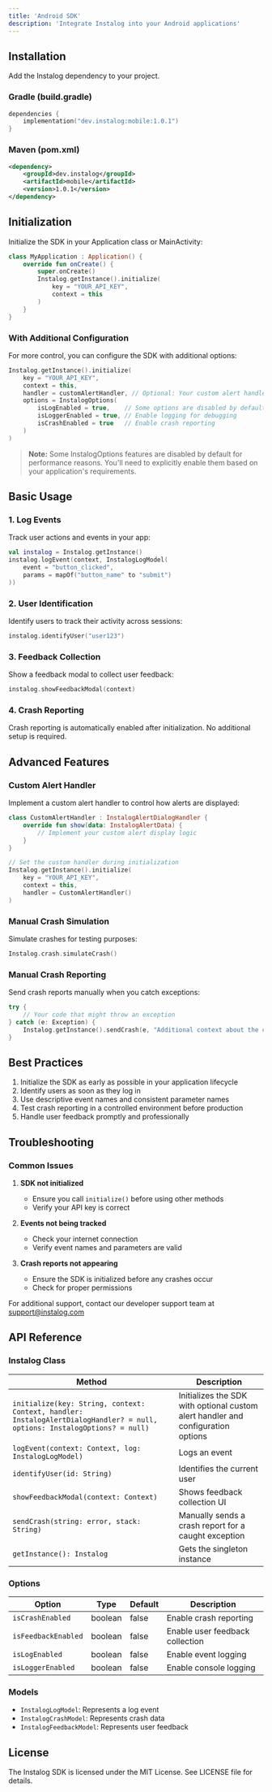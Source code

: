 ```yaml
---
title: 'Android SDK'
description: 'Integrate Instalog into your Android applications'
---
```


## Installation

Add the Instalog dependency to your project.

### Gradle (build.gradle)

```kotlin
dependencies {
    implementation("dev.instalog:mobile:1.0.1")
}
```

### Maven (pom.xml)

```xml
<dependency>
    <groupId>dev.instalog</groupId>
    <artifactId>mobile</artifactId>
    <version>1.0.1</version>
</dependency>
```

## Initialization

Initialize the SDK in your Application class or MainActivity:

```kotlin
class MyApplication : Application() {
    override fun onCreate() {
        super.onCreate()
        Instalog.getInstance().initialize(
            key = "YOUR_API_KEY",
            context = this
        )
    }
}
```

### With Additional Configuration
For more control, you can configure the SDK with additional options:

```kotlin
Instalog.getInstance().initialize(
    key = "YOUR_API_KEY",
    context = this,
    handler = customAlertHandler, // Optional: Your custom alert handler
    options = InstalogOptions(
        isLogEnabled = true,    // Some options are disabled by default
        isLoggerEnabled = true, // Enable logging for debugging
        isCrashEnabled = true   // Enable crash reporting
    )
)
```

> **Note:** Some InstalogOptions features are disabled by default for performance reasons. You'll need to explicitly enable them based on your application's requirements.

## Basic Usage

### 1. Log Events
Track user actions and events in your app:

```kotlin
val instalog = Instalog.getInstance()
instalog.logEvent(context, InstalogLogModel(
    event = "button_clicked",
    params = mapOf("button_name" to "submit")
))
```

### 2. User Identification
Identify users to track their activity across sessions:

```kotlin
instalog.identifyUser("user123")
```

### 3. Feedback Collection
Show a feedback modal to collect user feedback:

```kotlin
instalog.showFeedbackModal(context)
```

### 4. Crash Reporting
Crash reporting is automatically enabled after initialization. No additional setup is required.

## Advanced Features

### Custom Alert Handler
Implement a custom alert handler to control how alerts are displayed:

```kotlin
class CustomAlertHandler : InstalogAlertDialogHandler {
    override fun show(data: InstalogAlertData) {
        // Implement your custom alert display logic
    }
}

// Set the custom handler during initialization
Instalog.getInstance().initialize(
    key = "YOUR_API_KEY",
    context = this,
    handler = CustomAlertHandler()
)
```

### Manual Crash Simulation
Simulate crashes for testing purposes:
```kotlin
Instalog.crash.simulateCrash()
```

### Manual Crash Reporting
Send crash reports manually when you catch exceptions:

```kotlin
try {
    // Your code that might throw an exception
} catch (e: Exception) {
    Instalog.getInstance().sendCrash(e, "Additional context about the crash")
}
```

## Best Practices

1. Initialize the SDK as early as possible in your application lifecycle
2. Identify users as soon as they log in
3. Use descriptive event names and consistent parameter names
4. Test crash reporting in a controlled environment before production
5. Handle user feedback promptly and professionally

## Troubleshooting

### Common Issues

1. **SDK not initialized**
   - Ensure you call `initialize()` before using other methods
   - Verify your API key is correct

2. **Events not being tracked**
   - Check your internet connection
   - Verify event names and parameters are valid

3. **Crash reports not appearing**
   - Ensure the SDK is initialized before any crashes occur
   - Check for proper permissions

For additional support, contact our developer support team at support@instalog.com

## API Reference

### Instalog Class

| Method | Description |
|--------|-------------|
| `initialize(key: String, context: Context, handler: InstalogAlertDialogHandler? = null, options: InstalogOptions? = null)` | Initializes the SDK with optional custom alert handler and configuration options |
| `logEvent(context: Context, log: InstalogLogModel)` | Logs an event |
| `identifyUser(id: String)` | Identifies the current user |
| `showFeedbackModal(context: Context)` | Shows feedback collection UI |
| `sendCrash(string: error, stack: String)` | Manually sends a crash report for a caught exception |
| `getInstance(): Instalog` | Gets the singleton instance |


### Options

| Option | Type | Default | Description |
|--------|------|---------|-------------|
| `isCrashEnabled` | boolean | false | Enable crash reporting |
| `isFeedbackEnabled` | boolean | false | Enable user feedback collection |
| `isLogEnabled` | boolean | false | Enable event logging |
| `isLoggerEnabled` | boolean | false | Enable console logging |

### Models

- `InstalogLogModel`: Represents a log event
- `InstalogCrashModel`: Represents crash data
- `InstalogFeedbackModel`: Represents user feedback

## License
The Instalog SDK is licensed under the MIT License. See LICENSE file for details. 